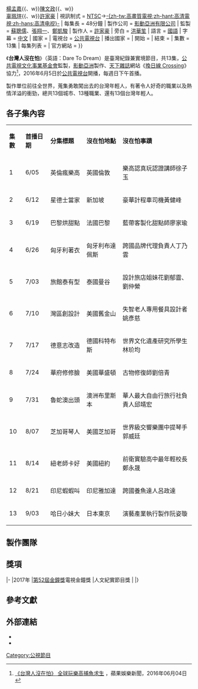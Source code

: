 {{Infobox television
| 名稱 = 台灣人沒在怕
| 英文名稱 = {{lang|en|Dare To Dream}}
| 圖片 = 
| 分類 = 紀錄兼實境節目
| 導演 = [[王傳宗|王傳宗]]{{、w}}[[楊孟嘉|楊孟嘉]]{{、w}}[[陳文政|陳文政]]{{、w}}<br>[[辜珮瑄|辜珮瑄]]{{、w}}[[許家豪|許家豪]]
| 視訊制式 = [[NTSC制式|NTSC]]→[[高清电视|-{zh-tw:高畫質電視;zh-hant:高清電視;zh-hans:高清电视}-]]
| 每集長 = 48分鐘
| 製作公司 = [[影動亞洲有限公司|影動亞洲有限公司]]
| 監製 = [[蘇聰儒|蘇聰儒]]、[[張翔一|張翔一]]、[[鄭凱駿|鄭凱駿]]
| 製作人 = [[許家豪|許家豪]]
| 旁白 = [[洪華笙|洪華笙]]
| 語言 = [[國語|國語]]
| 字幕 = [[中文|中文]]
| 國家 = {{ROC-TWN}}
| 電視台 = [[公共電視台|公共電視台]]
| 播出國家 = {{TWN}}
| 開始 = {{Nowrap begin}}{{start date|2016|6|5}}
| 結束 = {{end date|2016|9|3}}{{Nowrap end}}
| 集數 = 13集
| 每集列表 =
| 官方網站  = 
}}

《'''台灣人沒在怕'''》（英語：Dare To Dream）是臺灣紀錄兼實境節目，共13集，[[公共電視文化事業基金會|公共電視文化事業基金會]]監製，[[影動亞洲|影動亞洲]]製作、[[天下雜誌|天下雜誌]]網站《[[換日線_Crossing|換日線 Crossing]]》協力<ref>[http://www.appledaily.com.tw/realtimenews/article/new/20160604/878793/ 《台灣人沒在怕》 全球玩樂高捕魚求生] {{Wayback|url=http://www.appledaily.com.tw/realtimenews/article/new/20160604/878793/ |date=20160806200919 }}，蘋果娛樂新聞，2016年06月04日</ref>，2016年6月5日於[[公共電視台|公共電視台]]開播，每週日下午首播。

製作單位前往全世界，蒐集勇敢闖出去的台灣年輕人，有著令人好奇的職業以及熱情洋溢的衝勁，總共13個城市、13種職業、還有13個台灣年輕人。

== 各子集內容 ==

{|class="wikitable" width="95%"
|- style="background:#B0C4DE; color:snow" align=center
|style="width:5%"|'''集數'''||style="width:10%"|'''首播日期'''||style="width:15%"|'''分集標題'''||style="width:15%"|'''沒在怕地點'''||style="width:30%"|'''沒在怕事蹟'''
|-align=center
|1
|6/05
|英倫瘋樂高
|英國倫敦
|樂高認真玩認證講師徐子玉
|-align=center
|2
|6/12
|星德士當家
|新加坡
|豪華計程車司機黃健峰
|-align=center
|3
|6/19
|巴黎烘甜點
|法國巴黎
|藍帶客製化甜點師廖家瑜
|-align=center
|4
|6/26
|匈牙利著衣
|匈牙利布達佩斯
|跨國品牌代理負責人丁乃雲
|-align=center
|5
|7/03
|旅館泰有型
|泰國曼谷
|設計旅店姐妹花劉郁霝、劉仲縈
|-align=center
|6
|7/10
|灣區創設計
|美國舊金山
|失智老人專用餐具設計者姚彥慈
|-align=center
|7
|7/17
|德意志改造
|德國科特布斯
|世界文化遺產研究所學生林玠均
|-align=center
|8
|7/24
|華府修修臉
|美國華盛頓
|古物修復師劉倍青
|-align=center
|9
|7/31
|魯蛇澳出頭
|澳洲布里斯本
|華人最大自由行旅行社負責人邱靖宏
|-align=center
|10
|8/07
|芝加哥琴人
|美國芝加哥
|世界級交響樂團中提琴手郭威廷
|-align=center
|11
|8/14
|紐老師卡好
|美國紐約
|前衛實驗高中最年輕校長鄭永晟
|-align=center
|12
|8/21
|印尼蝦蝦叫
|印尼雅加達
|跨國養魚達人呂政達
|-align=center
|13
|9/03
|哈日小妹大
|日本東京
|演藝產業執行製作阮姿璇
|}

== 製作團隊 ==


==獎項==
{{awards table}}
|-
|2017年
|[[第52屆金鐘獎|第52屆金鐘獎]]電視金鐘獎
|人文紀實節目獎
|{{nom}}
|}

==參考文獻==
<references/>

== 外部連結 ==
*{{facebook|2016DareToDream|《台灣人沒在怕》}}
*{{youtube|playlist=PLLhKX7btG59dQBLld_KTtJlXTSxKjG2m3|台灣人沒在怕}}

{{電視節目的變遷
|電視台={{flagicon|ROC}}[[公共電視台|公共電視台]]
|播放檔次=每週日17:00
|節目名稱=台灣人沒在怕<br />（2016年6月5日－2016年9月3日）
|上一節目=
|下一節目=
}}

[[Category:公視節目|Category:公視節目]]